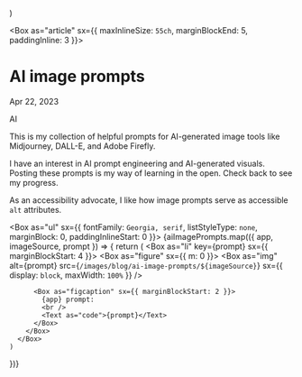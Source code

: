 


  <Halo
    description="This is my collection of helpful prompts for AI-generated image tools like Midjourney, DALL-E, and Adobe Firefly."
    title="AI image prompts / Blog"
    url="https://chrisnager.com/blog/ai-image-prompts"
  />
)

<Box as="article" sx={{ maxInlineSize: `55ch`, marginBlockEnd: 5, paddingInline: 3 }}>
# AI image prompts

Apr 22, 2023

<Tag>AI</Tag>

This is my collection of helpful prompts for AI-generated image tools like Midjourney, DALL-E, and Adobe Firefly.

I have an interest in AI prompt engineering and AI-generated visuals. Posting these prompts is my way of learning in the open. Check back to see my progress.

As an accessibility advocate, I like how image prompts serve as accessible `alt` attributes.

<Box as="ul" sx={{ fontFamily: `Georgia, serif`, listStyleType: `none`, marginBlock: 0, paddingInlineStart: 0 }}>
  {aiImagePrompts.map(({ app, imageSource, prompt }) => {
    return (
      <Box as="li" key={prompt} sx={{ marginBlockStart: 4 }}>
        <Box as="figure" sx={{ m: 0 }}>
          <Box as="img"
            alt={prompt}
            src={`/images/blog/ai-image-prompts/${imageSource}`}
            sx={{ display: `block`, maxWidth: `100%` }}
          />

          <Box as="figcaption" sx={{ marginBlockStart: 2 }}>
            {app} prompt:
            <br />
            <Text as="code">{prompt}</Text>
          </Box>
        </Box>
      </Box>
    )
  })}
</Box>
</Box>

